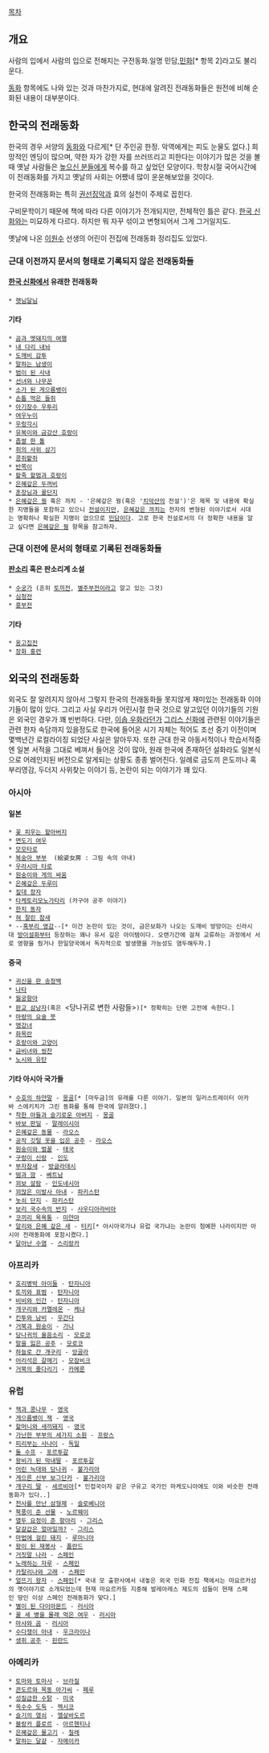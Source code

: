 [[목차]]

== 개요 ==
사람의 입에서 사람의 입으로 전해지는 구전동화.일명 민담,[[민화]][* 항목 2]라고도 불리운다. 

[[동화]] 항목에도 나와 있는 것과 마찬가지로, 현대에 알려진 전래동화들은 원전에 비해 순화된 내용이 대부분이다.

== 한국의 전래동화 ==
한국의 경우 서양의 [[동화]]와 다르게[* 단 주인공 한정. 악역에게는 피도 눈물도 없다.] 희망적인 엔딩이 많으며, 약한 자가 강한 자를 쓰러뜨리고 피한다는 이야기가 많은 것을 볼 때 옛날 사람들은 [[높으신 분들]]에게 복수를 하고 싶었던 모양이다. 학창시절 국어시간에 이 전래동화를 가지고 옛날의 사회는 어쨌네 많이 운운해보았을 것이다.

한국의 전래동화는 특히 [[권선징악]]과 효의 실천이 주제로 꼽힌다.

구비문학이기 때문에 책에 따라 다른 이야기가 전개되지만, 전체적인 틀은 같다. [[한국 신화]]와는 미묘하게 다르다. 하지만 뭐 자꾸 섞이고 변형되어서 그게 그거일지도.

옛날에 나온 [[이원수]] 선생의 어린이 전집에 전래동화 정리집도 있었다.

=== 근대 이전까지 문서의 형태로 기록되지 않은 전래동화들 ===
==== [[한국 신화]]에서 유래한 전래동화 ====
 * [[햇님달님]]

==== 기타 ====
 * [[곰과 멧돼지의 여행]]
 * [[내 다리 내놔]]
 * [[도깨비 감투]]
 * [[말하는 남생이]]
 * [[범이 된 사내]]
 * [[선녀와 나무꾼]]
 * [[소가 된 게으름뱅이]]
 * [[손톱 먹은 들쥐]]
 * [[아기장수 우투리]]
 * [[여우누이]]
 * [[우렁각시]]
 * [[유복이와 금강산 호랑이]]
 * [[좁쌀 한 톨]]
 * [[쥐의 사위 삼기]]
 * [[콩쥐팥쥐]]
 * [[반쪽이]]
 * [[팥죽 할멈과 호랑이]]
 * [[은혜갚은 두꺼비]]
 * [[훈장님과 꿀단지]]
 * [[은혜갚은 꿩]] 혹은 까치 - '은혜갚은 꿩(혹은 '[[치악산]]의 전설')'은 제목 및 내용에 확실한 지명들을 포함하고 있으니 [[전설]]이지만, [[은혜갚은 까치]]는 전자의 변형된 이야기로서 시대는 명확하나 확실한 지명이 없으므로 [[민담]]이다. 고로 한국 전설로서의 더 정확한 내용을 알고 싶다면 [[은혜갚은 꿩]] 항목을 참고하자.

=== 근대 이전에 문서의 형태로 기록된 전래동화들 ===
==== [[판소리]] 혹은 판소리계 소설 ====
 * [[수궁가]] (흔히 [[토끼전]], [[별주부전]]이라고 알고 있는 그것)
 * [[심청전]]
 * [[흥부전]]

==== 기타 ====
 * [[옹고집전]]
 * [[장화 홍련]]

== 외국의 전래동화 ==

외국도 잘 알려지지 않아서 그렇지 한국의 전래동화들 못지않게 재미있는 전래동화 이야기들이 많이 있다. 그리고 사실 우리가 어린시절 한국 것으로 알고있던 이야기들의 기원은 외국인 경우가 꽤 빈번하다. 다만, [[이솝 우화]]라던가 [[그리스 신화]]에 관련된 이야기들은 관련 한자 속담까지 있을정도로 한국에 들어온 시기 자체는 적어도 조선 중기 이전이며 몇백년간 로컬라이징 되었단 사실은 알아두자. 또한 근대 한국 아동서적이나 학습서적중엔 일본 서적을 그대로 베껴서 들어온 것이 많아, 원래 한국에 존재하던 설화라도 일본식으로 어레인지된 버전으로 알게되는 상황도 종종 벌어진다. 일례로 금도끼 은도끼나 혹부리영감, 두더지 사위찾는 이야기 등, 논란이 되는 이야기가 꽤 있다.

=== 아시아 ===
==== 일본 ====
 * [[꽃 피우는 할아버지]]
 * [[면도기 여우]] 
 * [[모모타로]]  
 * [[복숭아 부부]]  (絵姿女房 : 그림 속의 아내)
 * [[우라시마 타로]]
 * [[원숭이와 게의 싸움]]
 * [[은혜갚은 두루미]]
 * [[짚대 장자]]
 * [[타케토리모노가타리]] (카구야 공주 이야기)
 * [[한치 동자]]
 * [[혀 잘린 참새]]
 * --[[혹부리 영감]]--[* 이건 논란이 있는 것이, 금은보화가 나오는 도깨비 방망이는 신라시대 [[방이설화]]부터 등장하는 꽤나 유서 깊은 아이템이다. 오랜기간에 걸쳐 교류하는 과정에서 서로 영향을 줬거나 한일양국에서 독자적으로 발생했을 가능성도 염두해두자.]

==== 중국 ====
 * [[귀신을 판 송정백]]
 * [[나타]]
 * [[월궁항아]]
 * [[판교 삼낭자]](혹은 <당나귀로 변한 사람들>)[* 정확히는 단편 고전에 속한다.]
 * [[마량의 요술 붓]]
 * [[맹강녀]]
 * [[화목란]]
 * [[호랑이와 고양이]]
 * [[금비녀와 씽찬]]
 * [[노시와 유탄]]

==== 기타 아시아 국가들 ====
 * [[수호의 하얀말]] - [[몽골]][* [마두금]의 유래를 다룬 이야기. 일본의 일러스트레이터 아카바 스에키치가 그린 동화를 통해 한국에 알려졌다.]
 * [[착한 아들과 슬기로운 아버지]] - [[몽골]]
 * [[바보 판딜]] - [[말레이시아]]
 * [[은혜갚은 동물]] - [[라오스]]
 * [[공작 깃털 옷을 입은 공주]] - [[라오스]]
 * [[원숭이와 벌꿀]] - [[태국]]
 * [[구렁이 신랑]] - [[인도]]
 * [[부자참새]] - [[방글라데시]]
 * [[떰과 깜]] - [[베트남]]
 * [[꾀보 살람]] - [[인도네시아]]
 * [[꾀많은 이발사 아내]] - [[파키스탄]]
 * [[놋쇠 단지]] - [[파키스탄]]
 * [[보리 국수속의 반지]] - [[사우디아라비아]]
 * [[코끼리 목욕통]] - [[미얀마]]
 * [[알리와 은혜 갚은 새]] - [[터키]][* 아시아국가냐 유럽 국가냐는 논란이 첨예한 나라이지만 아시아 전래동화에 포함시켰다.]
 * [[달아난 수염]] - [[스리랑카]] 

=== 아프리카 ===
 * [[호리병박 아이들]] - [[탄자니아]]
 * [[토끼와 표범]] - [[탄자니아]]
 * [[비비와 인간]] - [[탄자니아]]
 * [[개구리와 카멜레온]] - [[케냐]]
 * [[킨투와 남비]] - [[우간다]]
 * [[거북과 원숭이]] - [[가나]]
 * [[당나귀의 울음소리]] - [[모로코]]
 * [[말을 잃은 공주]] - [[모로코]]
 * [[하늘로 간 개구리]] - [[앙골라]]
 * [[어리석은 갈매기]] - [[모잠비크]]
 * [[거북의 줄다리기]] - [[카메룬]]

=== 유럽 ===
 * [[잭과 콩나무]] - [[영국]]
 * [[게으름뱅이 잭]] - [[영국]]
 * [[할머니와 새끼돼지]] - [[영국]]
 * [[가난한 부부의 세가지 소원]] - [[프랑스]]
 * [[피리부는 사나이]] - [[독일]]
 * [[돌 수프]] - [[포르투갈]]
 * [[왕비가 된 막내딸]] - [[포르투갈]]
 * [[어린 늑대와 당나귀]] - [[불가리아]]
 * [[게으른 신부 보그단카]] - [[불가리아]]
 * [[개구리 딸]] - [[세르비아]][* 인접국이자 같은 구유고 국가인 마케도니아에도 이와 비슷한 전래동화가 있다..]
 * [[천사를 만난 삼형제]] - [[슬로베니아]]
 * [[북풍이 준 선물]] - [[노르웨이]]
 * [[열두 요정이 준 항아리]] - [[그리스]]
 * [[달걀값은 얼마일까?]] - [[그리스]]
 * [[마법에 걸린 돼지]] - [[루마니아]]
 * [[왕이 된 재봉사]] - [[폴란드]] 
 * [[거짓말 나라]] - [[스페인]]
 * [[노래하는 자루]] - [[스페인]]
 * [[카탈리나와 고래]] - [[스페인]]
 * [[얼뜨기 왕자]] - [[스페인]][* 국내 모 출판사에서 내놓은 외국 민화 전집 책에서는 마요르카섬의 옛이야기로 소개되었는데 현재 마요르카등 지중해 발레아레스 제도의 섬들이 현재 스페인 땅인 이상 스페인 전래동화가 맞다.]
 * [[별이 된 다이아몬드]] - [[러시아]]
 * [[꿀 세 병을 몰래 먹은 여우]] - [[러시아]]
 * [[마샤와 곰]] - [[러시아]]
 * [[수다쟁이 아내]] - [[우크라이나]]
 * [[생쥐 공주]] - [[핀란드]]

=== 아메리카 ===
 * [[토마와 토마사]] - [[브라질]]
 * [[콘도르와 목동 아가씨]] - [[페루]]
 * [[성질급한 수탉]] - [[미국]]
 * [[옥수수 도둑]] - [[멕시코]]
 * [[슬기의 열쇠]] - [[엘살바도르]]
 * [[블랑카 플로르]] - [[아르헨티나]]
 * [[은혜갚은 물고기]] - [[칠레]]
 * [[말하는 달걀]] - [[자메이카]]

